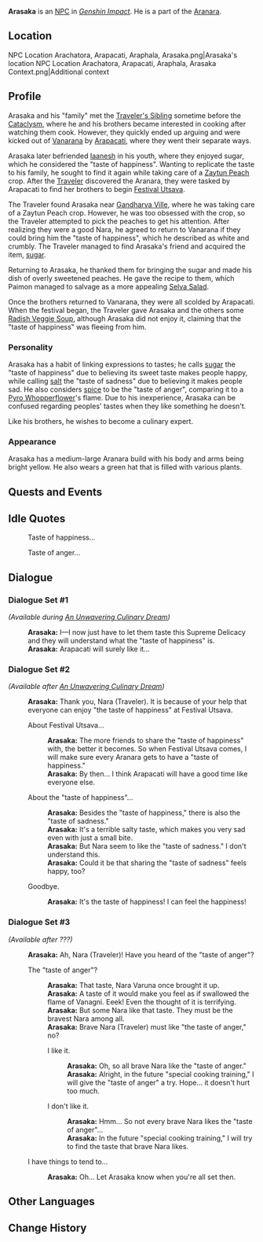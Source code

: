 {{Character Infobox
|type             = NPC
|image            = NPC Arasaka.png
|region           = Sumeru
|affiliation      = Aranara
|title            = 
|ancestry         = <!-- Clan/family -->
|father           = 
|mother           = 
|spouse           = 
|sibling          = Arapacati
|siblingNote      = sister
|sibling2         = Araphala
|siblingNote2     = brother
|sibling3         = Arapas
|siblingNote3     = brother
|sibling4         = Arachatora
|siblingNote4     = brother
|child            = 
|relative         = 
|dialoguereward   = 
}}
'''Arasaka''' is an [[NPC]] in ''[[Genshin Impact]]''. He is a part of the [[Aranara]].

==Location==
<gallery>
NPC Location Arachatora, Arapacati, Araphala, Arasaka.png|Arasaka's location
NPC Location Arachatora, Arapacati, Araphala, Arasaka Context.png|Additional context
</gallery>

==Profile==
Arasaka and his "family" met the [[Traveler's Sibling]] sometime before the [[Cataclysm]], where he and his brothers became interested in cooking after watching them cook. However, they quickly ended up arguing and were kicked out of [[Vanarana]] by [[Arapacati]], where they went their separate ways.

Arasaka later befriended [[Iaanesh]] in his youth, where they enjoyed sugar, which he considered the "taste of happiness". Wanting to replicate the taste to his family, he sought to find it again while taking care of a [[Zaytun Peach]] crop. After the [[Traveler]] discovered the Aranara, they were tasked by Arapacati to find her brothers to begin [[Festival Utsava]].

The Traveler found Arasaka near [[Gandharva Ville]], where he was taking care of a Zaytun Peach crop. However, he was too obsessed with the crop, so the Traveler attempted to pick the peaches to get his attention. After realizing they were a good Nara, he agreed to return to Vanarana if they could bring him the "taste of happiness", which he described as white and crumbly. The Traveler managed to find Arasaka's friend and acquired the item, [[sugar]].

Returning to Arasaka, he thanked them for bringing the sugar and made his dish of overly sweetened peaches. He gave the recipe to them, which Paimon managed to salvage as a more appealing [[Selva Salad]].

Once the brothers returned to Vanarana, they were all scolded by Arapacati. When the festival began, the Traveler gave Arasaka and the others some [[Radish Veggie Soup]], although Arasaka did not enjoy it, claiming that the "taste of happiness" was fleeing from him.

===Personality===
Arasaka has a habit of linking expressions to tastes; he calls [[sugar]] the "taste of happiness" due to believing its sweet taste makes people happy, while calling [[salt]] the "taste of sadness" due to believing it makes people sad. He also considers [[spice]] to be the "taste of anger", comparing it to a [[Pyro Whopperflower]]'s flame. Due to his inexperience, Arasaka can be confused regarding peoples' tastes when they like something he doesn't.

Like his brothers, he wishes to become a culinary expert.

===Appearance===
Arasaka has a medium-large Aranara build with his body and arms being bright yellow. He also wears a green hat that is filled with various plants.

==Quests and Events==
{{Quests and Events}}

==Idle Quotes==
{{Dialogue start}}
: {{DIcon|Idle}} Taste of happiness...
: {{DIcon|Idle}} Taste of anger...
{{Dialogue end}}

==Dialogue==
===Dialogue Set #1===
''(Available during [[An Unwavering Culinary Dream]])''
{{Dialogue start}}
:'''Arasaka:''' I&mdash;I now just have to let them taste this Supreme Delicacy and they will understand what the "taste of happiness" is.
:'''Arasaka:''' Arapacati will surely like it...
{{Dialogue end}}

===Dialogue Set #2===
''(Available after [[An Unwavering Culinary Dream]])''
{{Dialogue start}}
:'''Arasaka:''' Thank you, Nara (Traveler). It is because of your help that everyone can enjoy "the taste of happiness" at Festival Utsava.
:{{DIcon}} About Festival Utsava...
::'''Arasaka:''' The more friends to share the "taste of happiness" with, the better it becomes. So when Festival Utsava comes, I will make sure every Aranara gets to have a "taste of happiness."
::'''Arasaka:''' By then... I think Arapacati will have a good time like everyone else.
:{{DIcon}} About the "taste of happiness"...
::'''Arasaka:''' Besides the "taste of happiness," there is also the "taste of sadness."
::'''Arasaka:''' It's a terrible salty taste, which makes you very sad even with just a small bite.
::'''Arasaka:''' But Nara seem to like the "taste of sadness." I don't understand this.
::'''Arasaka:''' Could it be that sharing the "taste of sadness" feels happy, too?
:{{DIcon}} Goodbye.
::'''Arasaka:''' It's the taste of happiness! I can feel the happiness!
{{Dialogue end}}

===Dialogue Set #3===
''(Available after ???)''{{Verify}}
{{Dialogue start}}
:'''Arasaka:''' Ah, Nara (Traveler)! Have you heard of the "taste of anger"?
:{{DIcon}} The "taste of anger"?
::'''Arasaka:''' That taste, Nara Varuna once brought it up.
::'''Arasaka:''' A taste of it would make you feel as if swallowed the flame of Vanagni. Eeek! Even the thought of it is terrifying.
::'''Arasaka:''' But some Nara like that taste. They must be the bravest Nara among all.
::'''Arasaka:''' Brave Nara (Traveler) must like "the taste of anger," no?
::{{DIcon}} I like it.
:::'''Arasaka:''' Oh, so all brave Nara like the "taste of anger."
:::'''Arasaka:''' Alright, in the future "special cooking training," I will give the "taste of anger" a try. Hope... it doesn't hurt too much.
::{{DIcon}} I don't like it.
:::'''Arasaka:''' Hmm... So not every brave Nara likes the "taste of anger"...
:::'''Arasaka:''' In the future "special cooking training," I will try to find the taste that brave Nara likes.
:{{DIcon}} I have things to tend to...
::'''Arasaka:''' Oh... Let Arasaka know when you're all set then.
{{Dialogue end}}
<!--
==Trivia==
* 
-->

==Other Languages==
{{Other Languages
|default_hidden = 1
|en      = Arasaka
|zhs     = 兰萨卡
|zhs_rm  = Lánsàkǎ
|zht     = 蘭薩卡
|zht_rm  = Lánsàkǎ
|ja      = アランサカ
|ja_rm   = Aransaka
|ko      = 아란사카
|ko_rm   = Aransaka
|es      = Arasaka
|fr      = Arasaka
|ru      = Арасака
|th      = Arasaka
|vi      = Arasaka
|de      = Arasaka
|id      = Arasaka
|pt      = Arasaka
|tr      = Arasaka
|it      = Arasaka
}}

==Change History==
{{Change History|3.0}}